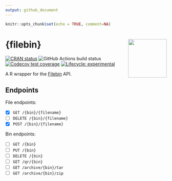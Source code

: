 ```yaml
---
output: github_document
---
```


```r
knitr::opts_chunk$set(echo = TRUE, comment=NA)
```

# {filebin} <img src="man/figures/filebin-hex.png" align="right" alt="" width="120" />

<!-- badges: start -->
[![CRAN status](https://www.r-pkg.org/badges/version/filebin)](https://cran.r-project.org/package=filebin)
![GitHub Actions build status](https://github.com/datawookie/filebin/actions/workflows/build.yaml/badge.svg)
[![Codecov test coverage](https://img.shields.io/codecov/c/github/datawookie/filebin.svg)](https://codecov.io/github/datawookie/filebin)
[![Lifecycle: experimental](https://img.shields.io/badge/lifecycle-experimental-orange.svg)](https://lifecycle.r-lib.org/articles/stages.html)
<!-- badges: end -->

A R wrapper for the [Filebin](https://filebin.net/) API.

## Endpoints

File endpoints:

- [X] `GET /{bin}/{filename}`
- [ ] `DELETE /{bin}/{filename}`
- [X] `POST /{bin}/{filename}`

Bin endpoints:

- [ ] `GET /{bin}`
- [ ] `PUT /{bin}`
- [ ] `DELETE /{bin}`
- [ ] `GET /qr/{bin}`
- [ ] `GET /archive/{bin}/tar`
- [ ] `GET /archive/{bin}/zip`
